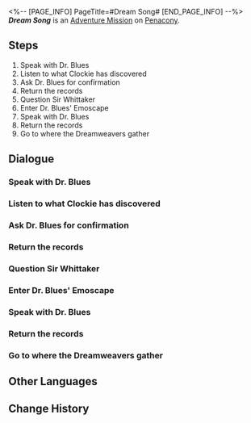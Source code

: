 <%-- [PAGE_INFO]
PageTitle=#Dream Song#
[END_PAGE_INFO] --%>
{{Stub|Dialogue.}}
{{Mission Infobox
|id            = 2030401
|title         = 
|image         = <!--Mission Dream Song.png-->
|type          = Adventure
|event_name    = 
|chapter       = 
|requirements  = [[Trailblaze Mission]] ''[[And on the Eighth Day]]'' completed
|summary       = The efforts of the Dreamweavers will not be in vain, and true history should not be forgotten. Those brightly shining dreams will eventually be transmuted into starlight, bringing illumination to everyone.<br />May you find your own nest, and may you compose your own poem.
|characters    = Dr. Blues; Sir Whittaker; Trailblazer
|startLocation = [[Penacony]] - [[Dreamflux Reef]]
|world         = Penacony
|area          = Dreamflux Reef
|prev          = 
|next          = 
|rewards       = Trailblaze EXP*200; Stellar Jade*40; Traveler's Guide*5; Clock Credits*360; Planet of Festivities Collectible Card - Planet of Festivities: Origami Dreamweaver*1 { text = Planet of Festivities Collectible Card - Planet of Festivities: Origami Dreamweaver }; The Dreamweaver Archives*1 { text = ''The Dreamweaver Archives'' }; Credit*80,000
}}
'''''Dream Song''''' is an [[Adventure Mission]] on [[Penacony]].

==Steps==
# Speak with Dr. Blues
# Listen to what Clockie has discovered
# Ask Dr. Blues for confirmation
# Return the records
# Question Sir Whittaker
# Enter Dr. Blues' Emoscape
# Speak with Dr. Blues
# Return the records
# Go to where the Dreamweavers gather

<!--
==Gameplay Notes==

--><!--
==Trial Character==

-->
==Dialogue==
{{Stub Dialogue}}
===Speak with Dr. Blues===
{{Mission Description|type=adventure|location=Dreamflux Reef|Dr. Blues, the Origami Bird staying in Dreamflux Reef, seems to be a bit different from the other birds. Go and see what is happening.}}
{{Dialogue Start}}
:{{tx}}
{{Dialogue End}}

===Listen to what Clockie has discovered===
{{Mission Description|type=adventure|location=Dreamflux Reef|update|Clockie found something odd. Go and listen to what he has to say.}}
{{Dialogue Start}}
:{{tx}}
{{Dialogue End}}

===Ask Dr. Blues for confirmation===
{{Mission Description|type=adventure|location=Dream's Edge|update|That photo is probably closely related to Dr. Blues. Go back to ask him for a confirmation.}}
{{Dialogue Start}}
:{{tx}}
{{Dialogue End}}

===Return the records===
{{Mission Description|type=adventure|location=Dream's Edge|update|You fixed the records for those Dreamweavers by witnessing Dr. Blues' past. Go tell everything you know to Sir Whittaker.}}
{{Dialogue Start}}
:{{tx}}
{{Dialogue End}}

===Question Sir Whittaker===
{{Mission Description|type=adventure|location=Dream's Edge|update|Sir Whittaker might know something related to this photo. Keep asking him about it.}}
{{Dialogue Start}}
:{{tx}}
{{Dialogue End}}

===Enter Dr. Blues' Emoscape===
{{Mission Description|type=adventure|location=Dreamflux Reef|update|Enter Dr. Blues' Emoscape and restore the lost memories.}}
{{Dialogue Start}}
:{{tx}}
{{Dialogue End}}

===Speak with Dr. Blues===
{{Mission Description|type=adventure|location=<!--to be added-->|update|Dr. Blues has recovered its memories. It might now have some new ideas.}}
{{Dialogue Start}}
:{{tx}}
{{Dialogue End}}

===Return the records===
{{Mission Description|type=adventure|location=<!--to be added-->|update|You fixed the records for those Dreamweavers by witnessing Dr. Blues' past. Go tell everything you know to Sir Whittaker.}}
{{Dialogue Start}}
:{{tx}}
{{Dialogue End}}

===Go to where the Dreamweavers gather===
{{Mission Description|type=adventure|location=<!--to be added-->|update|Dr. Blues seems to be related to Penacony's Dreamweavers. Go to Dream's Edge and ask around people who might know about this.}}
{{Dialogue Start}}
:{{tx}}
{{Dialogue End}}

==Other Languages==
{{Other Languages
|en   = Dream Song
|zhs  = 筑梦诗
|zht  = 築夢詩
|ja   = ドリームポエム
|ko   = 꿈 건축의 시
|es   = Canción de los Soñadores
|fr   = Chant des rêves
|ru   = Поэма грёз
|th   = บทกวีสร้างฝัน
|vi   = Bài Thơ Xây Mộng
|de   = Traumgesang
|id   = Syair Mimpi
|pt   = Canção Onírica
}}

==Change History==
{{Change History|2.2}}
